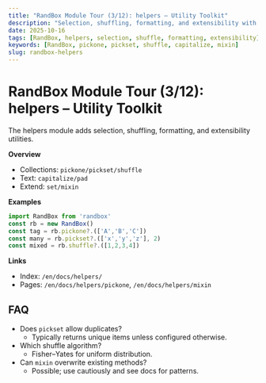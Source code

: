 ```yaml
---
title: "RandBox Module Tour (3/12): helpers – Utility Toolkit"
description: "Selection, shuffling, formatting, and extensibility with pickone/pickset/shuffle, capitalize/pad, and set/mixin. Examples, FAQs, and references."
date: 2025-10-16
tags: [RandBox, helpers, selection, shuffle, formatting, extensibility]
keywords: [RandBox, pickone, pickset, shuffle, capitalize, mixin]
slug: randbox-helpers
---
```


# RandBox Module Tour (3/12): helpers – Utility Toolkit

The helpers module adds selection, shuffling, formatting, and extensibility utilities.

**Overview**
- Collections: `pickone/pickset/shuffle`
- Text: `capitalize/pad`
- Extend: `set/mixin`

**Examples**
```ts
import RandBox from 'randbox'
const rb = new RandBox()
const tag = rb.pickone?.(['A','B','C'])
const many = rb.pickset?.(['x','y','z'], 2)
const mixed = rb.shuffle?.([1,2,3,4])
```

**Links**
- Index: `/en/docs/helpers/`
- Pages: `/en/docs/helpers/pickone`, `/en/docs/helpers/mixin`

## FAQ

- Does `pickset` allow duplicates?
  - Typically returns unique items unless configured otherwise.
- Which shuffle algorithm?
  - Fisher–Yates for uniform distribution.
- Can `mixin` overwrite existing methods?
  - Possible; use cautiously and see docs for patterns.

